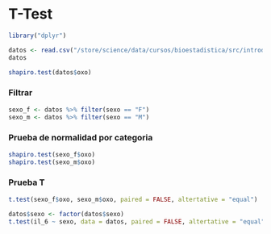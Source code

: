 # T-Test

```r
library("dplyr")
```


```r
datos <- read.csv("/store/science/data/cursos/bioestadistica/src/introduccion/db2_sim_g_ng_c.csv")
datos

```

```r
shapiro.test(datos$oxo)
```


### Filtrar

```r
sexo_f <- datos %>% filter(sexo == "F")
sexo_m <- datos %>% filter(sexo == "M")
```

### Prueba de normalidad por categoria
```r
shapiro.test(sexo_f$oxo)
shapiro.test(sexo_m$oxo)
```

### Prueba T
```r
t.test(sexo_f$oxo, sexo_m$oxo, paired = FALSE, altertative = "equal")
```


```r
datos$sexo <- factor(datos$sexo)
t.test(il_6 ~ sexo, data = datos, paired = FALSE, altertative = "equal")
```


